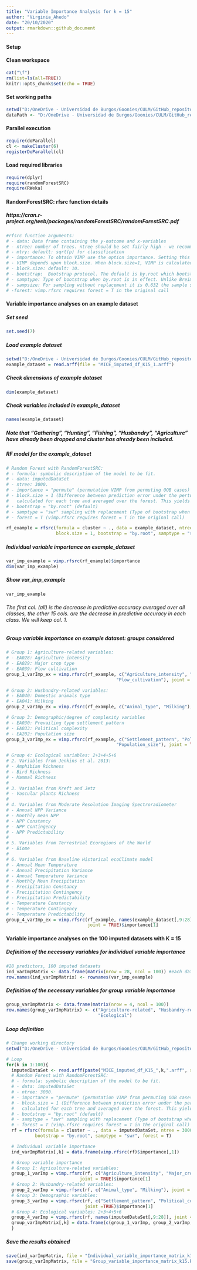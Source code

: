 ```yaml
---
title: "Variable Importance Analysis for k = 15"
author: "Virginia_Ahedo"
date: "20/10/2020"
output: rmarkdown::github_document
---
```


#### Setup
#### Clean workspace
```r
cat("\f")
rm(list=ls(all=TRUE))
knitr::opts_chunk$set(echo = TRUE)
```

#### Set working paths
```r
setwd("D:/OneDrive - Universidad de Burgos/Goonies/CULM/GitHub_repository/Lets-go-Fishing")
dataPath <- "D:/OneDrive - Universidad de Burgos/Goonies/CULM/GitHub_repository/Lets-go-Fishing"
```

#### Parallel execution
```r
require(doParallel)
cl <- makeCluster(6)
registerDoParallel(cl)
```

#### Load required libraries
```r
require(dplyr)
require(randomForestSRC)
require(RWeka)
```

#### RandomForestSRC: rfsrc function details
##### https://cran.r-project.org/web/packages/randomForestSRC/randomForestSRC.pdf
```r
#rfsrc function arguments:
# - data: Data frame containing the y-outcome and x-variables
# - ntree: number of trees. ntree should be set fairly high - we recommend using 1000 times the number of features
# - mtry: default: sqrt(p) for classification
# - importance: To obtain VIMP use the option importance. Setting this to "permute" returns permutation VIMP from permuting OOB cases. 
# - VIMP depends upon block.size. When block.size=1, VIMP is calculated by tree. The difference between prediction error under the perturbed predictor and the original predictor is calculated for each tree and averaged over the forest. This yields Breiman-Cutler VIMP (Breiman 2001).
# - block.size: default: 10.
# - bootstrap: 	Bootstrap protocol. The default is by.root which bootstraps the data by sampling with or without replacement (by default sampling is without replacement; see the option samptype below).
# - samptype: Type of bootstrap when by.root is in effect. Unlike Breiman's random forests, the default action here is sampling without replacement. Thus out-of-bag (OOB) technically means out-of-sample. Choice: "swr" sampling with replacement 
# - sampsize: For sampling without replacement it is 0.632 the sample size.
# -forest: vimp.rfsrc requires forest = T in the original call
```

#### Variable importance analyses on an example dataset
##### Set seed
```r
set.seed(7)
```

##### Load example dataset
```r
setwd("D:/OneDrive - Universidad de Burgos/Goonies/CULM/GitHub_repository/Lets-go-Fishing/Multiple_Imputation_4_Weka_K15/")
example_dataset = read.arff(file = "MICE_imputed_df_K15_1.arff")
```
##### Check dimensions of example dataset
```r
dim(example_dataset)
```
##### Check variables included in example_dataset
```r
names(example_dataset)
```
##### Note that "Gathering", "Hunting", "Fishing", "Husbandry", "Agriculture" have already been dropped and cluster has already been included.

##### RF model for the example_dataset
```r
# Random Forest with RandomForestSRC:
# - formula: symbolic description of the model to be fit.
# - data: imputedDataSet
# - ntree: 3000.
# - importance = "permute" (permutation VIMP from permuting OOB cases)
# - block.size = 1 (Difference between prediction error under the perturbed predictor and the original is
#   calculated for each tree and averaged over the forest. This yields Breiman 2001)
# - bootstrap = "by.root" (default)
# - samptype = "swr" sampling with replacement (Type of bootstrap when "by.root" is in effect)
# - forest = T (vimp.rfsrc requires forest = T in the original call)

rf_example = rfsrc(formula = cluster ~ ., data = example_dataset, ntree = 3000, importance = "permute",
                   block.size = 1, bootstrap = "by.root", samptype = "swr", forest = T)
```

##### Individual variable importance on example_dataset
```r
var_imp_example = vimp.rfsrc(rf_example)$importance
dim(var_imp_example)
```
##### Show var_imp_example
```r
var_imp_example
```
###### The first col. (all) is the decrease in predictive accuracy averaged over all classes, the other 15 cols. are the decrease in predictive accuracy in each class. We will keep col. 1.

##### Group variable importance on example dataset: groups considered
```r
# Group 1: Agriculture-related variables:
# - EA028: Agriculture intensity
# - EA029: Major crop type
# - EA039: Plow cultivation
group_1_varImp_ex = vimp.rfsrc(rf_example, c("Agriculture_intensity", "Major_crop_type", 
                                          "Plow_cultivation"), joint = TRUE)$importance[1]

# Group 2: Husbandry-related variables:
# - EA040: Domestic animals type
# - EA041: Milking
group_2_varImp_ex = vimp.rfsrc(rf_example, c("Animal_type", "Milking"), joint = TRUE)$importance[1]

# Group 3: Demographic/degree of complexity variables
# - EA030: Prevailing type settlement pattern
# - EA033: Political complexity
# - EA202: Population size
group_3_varImp_ex = vimp.rfsrc(rf_example, c("Settlement_pattern", "Political_complexity",
                                          "Population_size"), joint = TRUE)$importance[1]

# Group 4: Ecological variables: 2+3+4+5+6
# 2. Variables from Jenkins et al. 2013:
# - Amphibian Richness
# - Bird Richness
# - Mammal Richness
#
# 3. Variables from Kreft and Jetz
# - Vascular plants Richness
#
# 4. Variables from Moderate Resolution Imaging Spectroradiometer
# - Annual NPP Variance
# - Monthly mean NPP
# - NPP Constancy
# - NPP Contingency
# - NPP Predictability
#
# 5. Variables from Terrestrial Ecoregions of the World
# - Biome
#
# 6. Variables from Baseline Historical ecoClimate model
# - Annual Mean Temperature
# - Annual Precipitation Variance
# - Annual Temperature Variance
# - Monthly Mean Precipitation
# - Precipitation Constancy
# - Precipitation Contingency
# - Precipitation Predictability
# - Temperature Constancy
# - Temperature Contingency
# - Temperature Predictability
group_4_varImp_ex = vimp.rfsrc(rf_example, names(example_dataset[,9:28]),
                               joint = TRUE)$importance[1]
```

#### Variable importance analyses on the 100 imputed datasets with K = 15
##### Definition of the necessary variables for individual variable importance
```r
#28 predictors, 100 imputed datasets
ind_varImpMatrix <- data.frame(matrix(nrow = 28, ncol = 100)) #each dataset is a col.
row.names(ind_varImpMatrix) <- rownames(var_imp_example)
```

##### Definition of the necessary variables for group variable importance
```r
group_varImpMatrix <- data.frame(matrix(nrow = 4, ncol = 100))
row.names(group_varImpMatrix) <- c("Agriculture-related", "Husbandry-related", "Complexity-degree",
                                   "Ecological")
```

##### Loop definition
```r
# Change working directory
setwd("D:/OneDrive - Universidad de Burgos/Goonies/CULM/GitHub_repository/Lets-go-Fishing/Multiple_Imputation_4_Weka_K15/")

# Loop
for(k in 1:100){
  imputedDataSet <- read.arff(paste("MICE_imputed_df_K15_",k,".arff", sep = ""))
  # Random Forest with RandomForestSRC:
  # - formula: symbolic description of the model to be fit.
  # - data: imputedDataSet
  # - ntree: 3000.
  # - importance = "permute" (permutation VIMP from permuting OOB cases)
  # - block.size = 1 (Difference between prediction error under the perturbed predictor and the original is
  #   calculated for each tree and averaged over the forest. This yields Breiman 2001)
  # - bootstrap = "by.root" (default)
  # - samptype = "swr" sampling with replacement (Type of bootstrap when "by.root" is in effect)
  # - forest = T (vimp.rfsrc requires forest = T in the original call)
  rf = rfsrc(formula = cluster ~ ., data = imputedDataSet, ntree = 3000, importance = "permute", block.size = 1,
           bootstrap = "by.root", samptype = "swr", forest = T)

  # Individual variable importance
  ind_varImpMatrix[,k] = data.frame(vimp.rfsrc(rf)$importance[,1])

  # Group variable importance
  # Group 1: Agriculture-related variables:
  group_1_varImp = vimp.rfsrc(rf, c("Agriculture_intensity", "Major_crop_type", "Plow_cultivation"),
                            joint = TRUE)$importance[1]
  # Group 2: Husbandry-related variables:
  group_2_varImp = vimp.rfsrc(rf, c("Animal_type", "Milking"), joint = TRUE)$importance[1]
  # Group 3: Demographic variables:
  group_3_varImp = vimp.rfsrc(rf, c("Settlement_pattern", "Political_complexity", "Population_size"),
                              joint =TRUE)$importance[1]
  # Group 4: Ecological variables: 2+3+4+5+6
  group_4_varImp = vimp.rfsrc(rf, names(imputedDataSet[,9:28]), joint = TRUE)$importance[1]
  group_varImpMatrix[,k] = data.frame(c(group_1_varImp, group_2_varImp, group_3_varImp, group_4_varImp))
  }
```
##### Save the results obtained
```r
save(ind_varImpMatrix, file = "Individual_variable_importance_matrix_k15.Rda")
save(group_varImpMatrix, file = "Group_variable_importance_matrix_k15.Rda")
```
